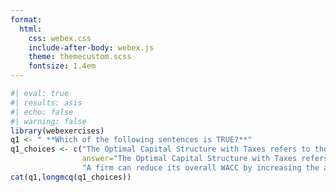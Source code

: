 ```yaml
---
format:
  html:
    css: webex.css
    include-after-body: webex.js
    theme: themecustom.scss
    fontsize: 1.4em
---
```


```r
#| eval: true
#| results: asis
#| echo: false
#| warning: false
library(webexercises)
q1 <- " **Which of the following sentences is TRUE?**"
q1_choices <- c("The Optimal Capital Structure with Taxes refers to the best mix of debt and equity financing that fully exploits the tax advantages of debt.",
                answer="The Optimal Capital Structure with Taxes refers to the best mix of debt and equity financing that maximizes a company's market value while minimizing its cost of capital, taking into account the tax benefits of debt financing..",
                "A firm can reduce its overall WACC by increasing the amount of debt financing, and it should take on as much debt as possible as long as the debt is not risky.") 
cat(q1,longmcq(q1_choices))

```

